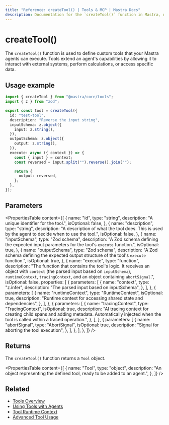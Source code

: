 ```yaml
---
title: "Reference: createTool() | Tools & MCP | Mastra Docs"
description: Documentation for the `createTool()` function in Mastra, used to define custom tools for agents.
---
```


# createTool()

The `createTool()` function is used to define custom tools that your Mastra agents can execute. Tools extend an agent's capabilities by allowing it to interact with external systems, perform calculations, or access specific data.

## Usage example

```typescript title="src/mastra/tools/reverse-tool.ts" showLineNumbers copy
import { createTool } from "@mastra/core/tools";
import { z } from "zod";

export const tool = createTool({
  id: "test-tool",
  description: "Reverse the input string",
  inputSchema: z.object({
    input: z.string(),
  }),
  outputSchema: z.object({
    output: z.string(),
  }),
  execute: async ({ context }) => {
    const { input } = context;
    const reversed = input.split("").reverse().join("");

    return {
      output: reversed,
    };
  },
});
```

## Parameters

<PropertiesTable
  content={[
    {
      name: "id",
      type: "string",
      description: "A unique identifier for the tool.",
      isOptional: false,
    },
    {
      name: "description",
      type: "string",
      description:
        "A description of what the tool does. This is used by the agent to decide when to use the tool.",
      isOptional: false,
    },
    {
      name: "inputSchema",
      type: "Zod schema",
      description:
        "A Zod schema defining the expected input parameters for the tool's `execute` function.",
      isOptional: true,
    },
    {
      name: "outputSchema",
      type: "Zod schema",
      description:
        "A Zod schema defining the expected output structure of the tool's `execute` function.",
      isOptional: true,
    },
    {
      name: "execute",
      type: "function",
      description:
        "The function that contains the tool's logic. It receives an object with `context` (the parsed input based on `inputSchema`), `runtimeContext`, `tracingContext`, and an object containing `abortSignal`.",
      isOptional: false,
      properties: [
        {
          parameters: [
            {
              name: "context",
              type: "z.infer<TInput>",
              description: "The parsed input based on inputSchema",
            },
          ],
        },
        {
          parameters: [
            {
              name: "runtimeContext",
              type: "RuntimeContext",
              isOptional: true,
              description:
                "Runtime context for accessing shared state and dependencies",
            },
          ],
        },
        {
          parameters: [
            {
              name: "tracingContext",
              type: "TracingContext",
              isOptional: true,
              description:
                "AI tracing context for creating child spans and adding metadata. Automatically injected when the tool is called within a traced operation.",
            },
          ],
        },
        {
          parameters: [
            {
              name: "abortSignal",
              type: "AbortSignal",
              isOptional: true,
              description: "Signal for aborting the tool execution",
            },
          ],
        },
      ],
    },
  ]}
/>

## Returns

The `createTool()` function returns a `Tool` object.

<PropertiesTable
  content={[
    {
      name: "Tool",
      type: "object",
      description:
        "An object representing the defined tool, ready to be added to an agent.",
    },
  ]}
/>

## Related

- [Tools Overview](/docs/tools-mcp/overview)
- [Using Tools with Agents](/docs/agents/using-tools)
- [Tool Runtime Context](/docs/tools-mcp/overview#using-runtimecontext)
- [Advanced Tool Usage](/docs/tools-mcp/advanced-usage)
